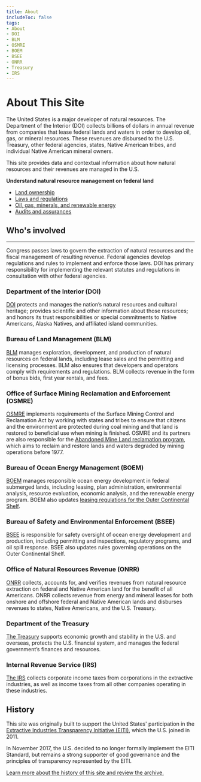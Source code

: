 ```yaml
---
title: About
includeToc: false
tags:
- About
- DOI
- BLM
- OSMRE
- BOEM
- BSEE
- ONRR
- Treasury
- IRS
---
```


<Box bgcolor='primary.main'>
<Container maxWidth="lg">
<Grid container spacing={2} alignItems='center'>
<Grid item xs={12} sm={8}>
<Box p={3} pl={0}>

# About This Site

The United States is a major developer of natural resources. The Department of the Interior (DOI) collects billions of dollars in annual revenue
from companies that lease <GlossaryTerm>federal lands and waters</GlossaryTerm> in order to develop oil, gas, or mineral
resources. These revenues are <Link href="/how-revenue-works#understanding-federal-disbursements">disbursed</Link> to the U.S. Treasury, other federal agencies, states,
Native American tribes, and individual Native American mineral owners.

This site provides data and contextual information about how natural resources and their revenues are managed in the U.S.

</Box>
</Grid>
<Grid container xs={12} sm={4} >
<Box p={3} border={4} borderTop={0} borderBottom={0} borderColor='white'>
<Grid item xs={12}>

**Understand natural resource management on federal land**

 * [Land ownership](/how-revenue-works/ownership/)
 * [Laws and regulations](/how-revenue-works/#what-laws-regulations-govern-natural-resource-extraction-in-the-us)
 * [Oil, gas, minerals, and renewable energy](/how-revenue-works/#the-production-process)
 * [Audits and assurances](/how-revenue-works/audits-and-assurances/)

</Grid>
</Box>
</Grid>
</Grid>

</Container>
</Box>

<!-- Begin content -->

<Container maxWidth="lg" component="section">

## Who's involved

---

Congress passes laws to govern the extraction of natural resources and the fiscal management of resulting revenue.
Federal agencies develop regulations and rules to implement and enforce those laws. DOI has primary responsibility for
implementing the relevant statutes and regulations in consultation with other federal agencies.

<Box mt={5} mb={5}>
<Grid container spacing={3} >

<Grid item xs={6} sm={2}>
<DoiLogoImg />
</Grid>
<Grid item xs={12} sm={10}>

### Department of the Interior (DOI)

[DOI](https://www.doi.gov/) protects and manages the nation’s natural resources and cultural heritage; provides scientific and other information
about those resources; and honors its trust responsibilities or special commitments to Native Americans, Alaska Natives, and affiliated island communities.

</Grid>
<Grid item xs={12}>

<!-- Used for spacing -->

</Grid>
<Grid item xs={6} sm={2}>
<BlmLogoImg />
</Grid>
<Grid item xs={12} sm={10}>

### Bureau of Land Management (BLM)

[BLM](http://www.blm.gov/) manages exploration, development, and production of natural resources on federal lands, including lease sales and the permitting and licensing
processes. BLM also ensures that developers and operators comply with requirements and regulations. BLM collects revenue in the form of <GlossaryTerm>bonus</GlossaryTerm> bids,
first year rentals, and fees.

</Grid>

<Grid item xs={12}>

<!-- Used for spacing -->

</Grid>
<Grid item xs={6} sm={2}>
<OsmreLogoImg />
</Grid>
<Grid item xs={12} sm={10}>

### Office of Surface Mining Reclamation and Enforcement (OSMRE)

[OSMRE](http://www.osmre.gov/) implements requirements of the Surface Mining Control and <GlossaryTerm>Reclamation</GlossaryTerm> Act by working with states and tribes to ensure
that citizens and the environment are protected during coal mining and that land is restored to beneficial use when mining is finished.
OSMRE and its partners are also responsible for the [Abandoned Mine Land reclamation program](https://revenuedata.doi.gov/how-revenue-works/aml-reclamation-program/),
which aims to reclaim and restore lands and waters degraded by mining operations before 1977.

</Grid>

<Grid item xs={12}>

<!-- Used for spacing -->

</Grid>
<Grid item xs={6} sm={2}>
<BoemLogoImg />
</Grid>
<Grid item xs={12} sm={10}>

### Bureau of Ocean Energy Management (BOEM)

[BOEM](http://www.boem.gov/) manages responsible ocean energy development in federal submerged lands, including leasing, plan administration,
environmental analysis, resource evaluation, economic analysis, and the renewable energy program. BOEM also updates
[leasing regulations for the Outer Continental Shelf](http://www.boem.gov/National-Environmental-Policy-Act/).

</Grid>

<Grid item xs={12}>

<!-- Used for spacing -->

</Grid>
<Grid item xs={6} sm={2}>
<BseeLogoImg />
</Grid>
<Grid item xs={12} sm={10}>

### Bureau of Safety and Environmental Enforcement (BSEE)

[BSEE](http://www.bsee.gov/) is responsible for safety oversight of ocean energy development and production, including permitting and inspections,
regulatory programs, and oil spill response. BSEE also updates rules governing operations on the <GlossaryTerm>Outer Continental Shelf</GlossaryTerm>.

</Grid>

<Grid item xs={12}>

<!-- Used for spacing -->

</Grid>
<Grid item xs={6} sm={2}>
<OnrrLogoImg />
</Grid>
<Grid item xs={12} sm={10}>

### Office of Natural Resources Revenue (ONRR)

[ONRR](http://www.onrr.gov/) collects, accounts for, and verifies revenues from natural resource extraction on federal and Native American land
for the benefit of all Americans. ONRR collects revenue from energy and mineral leases for both onshore and offshore federal and
Native American lands and disburses revenues to states, Native Americans, and the U.S. Treasury.

</Grid>

<Grid item xs={12}>

<!-- Used for spacing -->

</Grid>
<Grid item xs={6} sm={2}>
<DotLogoImg />
</Grid>
<Grid item xs={12} sm={10}>

### Department of the Treasury

[The Treasury](http://www.treasury.gov/Pages/default.aspx) supports economic growth and stability in the U.S. and overseas, protects the U.S. financial system, and
manages the federal government’s finances and resources.

</Grid>

<Grid item xs={12}>

<!-- Used for spacing -->

</Grid>
<Grid item xs={6} sm={2}>
<IrsLogoImg />
</Grid>
<Grid item xs={12} sm={10}>

### Internal Revenue Service (IRS)

[The IRS](https://www.irs.gov/) collects corporate income taxes from corporations in the extractive industries, as well as income taxes from
all other companies operating in these industries.

</Grid>

</Grid>

## History

This site was originally built to support the United States' participation in the [Extractive Industries Transparency Initiative (EITI)](https://eiti.org/),
which the U.S. joined in 2011.

In November 2017, the U.S. decided to no longer formally implement the <GlossaryTerm>EITI Standard</GlossaryTerm>, but remains a strong supporter of
good governance and the principles of transparency represented by the EITI.

[Learn more about the history of this site and review the archive.](https://revenuedata.doi.gov/archive)

</Box>
</Container>
